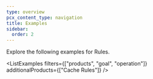 ```yaml
---
type: overview
pcx_content_type: navigation
title: Examples
sidebar:
  order: 2
---
```



Explore the following <GlossaryTooltip term="code example">examples</GlossaryTooltip> for Rules.

<ListExamples
	filters={["products", "goal", "operation"]}
	additionalProducts={["Cache Rules"]}
/>
